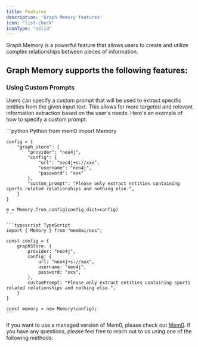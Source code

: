 ```yaml
---
title: Features
description: 'Graph Memory features'
icon: "list-check"
iconType: "solid"
---
```


<Snippet file="security-compliance.mdx" />

Graph Memory is a powerful feature that allows users to create and utilize complex relationships between pieces of information.

## Graph Memory supports the following features:

### Using Custom Prompts

Users can specify a custom prompt that will be used to extract specific entities from the given input text.
This allows for more targeted and relevant information extraction based on the user's needs.
Here's an example of how to specify a custom prompt:

<CodeGroup>
    ```python Python
    from mem0 import Memory

    config = {
        "graph_store": {
            "provider": "neo4j",
            "config": {
                "url": "neo4j+s://xxx",
                "username": "neo4j",
                "password": "xxx"
            },
            "custom_prompt": "Please only extract entities containing sports related relationships and nothing else.",
        }
    }

    m = Memory.from_config(config_dict=config)
    ```

    ```typescript TypeScript
    import { Memory } from "mem0ai/oss";

    const config = {
        graphStore: {
            provider: "neo4j",
            config: {
                url: "neo4j+s://xxx",
                username: "neo4j",
                password: "xxx",
            },
            customPrompt: "Please only extract entities containing sports related relationships and nothing else.",
        }
    }

    const memory = new Memory(config);
    ```
</CodeGroup>

If you want to use a managed version of Mem0, please check out [Mem0](https://mem0.dev/pd). If you have any questions, please feel free to reach out to us using one of the following methods:

<Snippet file="get-help.mdx" />
